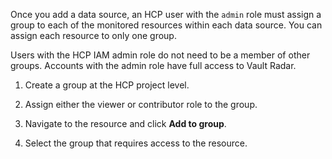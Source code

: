 Once you add a data source, an HCP user with the `admin` role must assign
a group to each of the monitored resources within each data source. You can
assign each resource to only one group.

<Note>

Users with the HCP IAM admin role do not need to be a member of other groups. Accounts
with the admin role have full access to Vault Radar.

</Note>

1. Create a group at the HCP project level.

1. Assign either the viewer or contributor role to the group.

1. Navigate to the resource and click **Add to group**.

1. Select the group that requires access to the resource.

